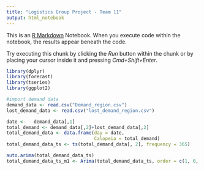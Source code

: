 ```yaml
---
title: "Logistics Group Project - Team 11"
output: html_notebook
---
```


This is an [R Markdown](http://rmarkdown.rstudio.com) Notebook. When you execute code within the notebook, the results appear beneath the code. 

Try executing this chunk by clicking the *Run* button within the chunk or by placing your cursor inside it and pressing *Cmd+Shift+Enter*. 

```r
library(dplyr)
library(forecast)
library(tseries)
library(ggplot2)
```

```r
#import demand data
demand_data <- read.csv("Demand_region.csv")
lost_demand_data <- read.csv("lost_demand_region.csv")
```

```r
date <-   demand_data[,1]
total_demand <- demand_data[,2]+lost_demand_data[,2]
total_demand_data <- data.frame(day = date,
                                Calopeia = total_demand)
total_demand_data_ts <- ts(total_demand_data[, 2], frequency = 365)

```

```r
auto.arima(total_demand_data_ts)
total_demand_data_ts_m1 <- Arima(total_demand_data_ts, order = c(1, 0, 1),seasonal = list(order = c(2, 1, 0), period = 7),include.drift = FALSE)
```

